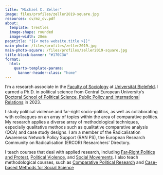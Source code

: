 ```yaml
---
title: "Michael C. Zeller"
image: files/profiles/zeller2019-square.jpg
resources: cv/mz_cv.pdf
about:
  template: trestles
  image-shape: rounded
  image-width: 20em
pagetitle: "{{< meta website.title >}}"
main-photo: /files/profiles/zeller2019.jpg
main-photo-square: /files/profiles/zeller2019-square.jpg
title-block-banner: "#170C3A"
format:
  html:
    quarto-template-params:
      banner-header-class: "home"
---
```


<!-- ::: {.grid} -->

<!-- ::: {.g-col-12 .g-col-sm-4} -->

<!-- ```{=html} -->
<!-- <div class="grid" style="--bs-columns: 5; row-gap: 0;"> -->
<!--   <div class="g-col-1 g-col-sm-0"></div> -->
<!--   <div class="g-col-3 g-col-sm-5"> -->
<!--     <picture> -->
<!--       <source media="(max-width: 576px)" srcset="{{< meta main-photo-square >}}"> -->
<!--       <source media="(min-width: 576px)" srcset="{{< meta main-photo >}}"> -->
<!--       <img class="img-fluid" src="{{< meta main-photo >}}" alt="{{< meta author-meta >}}"> -->
<!--     </picture> -->
<!--   </div> -->
<!--   <div class="g-col-1 g-col-sm-0"></div> -->
<!-- </div> -->
<!-- ``` -->

<!-- ::: -->

<!-- ::: {.g-col-12 .g-col-sm-8} -->


I'm a research associate in the [Faculty of Sociology](https://www.uni-bielefeld.de/fakultaeten/soziologie/) at [Universität Bielefeld](https://www.uni-bielefeld.de/). I earned a Ph.D. in political science from Central European University's [Doctoral School of Political Science, Public Policy and International Relations](https://dsps.ceu.edu/) in 2023.

<!-- I'm an assistant professor in [comparative politics](https://www.gsi.uni-muenchen.de/lehreinheiten/ls_vp/team/mitarbeiter/index.html) at the [Geschwister-Scholl-Institut für Politikwissenschaft (GSI)](https://www.gsi.uni-muenchen.de/index.html) at [Ludwig-Maximilians-Universität München](https://www.lmu.de/de/index.html). I earned a Ph.D. in political science from Central European University's [Doctoral School of Political Science, Public Policy and International Relations](https://dsps.ceu.edu/) in 2023. -->

I study political violence and far-right socio-politics, as well as collaborating with colleagues on an array of topics within the area of comparative politics. My research applies a diverse array of methodological techniques, especially qualitative methods such as qualitative comparative analysis (QCA) and case study designs. I am a member of the Radicalisation Awareness Network Policy Support (RAN PS), the European Research Community on Radicalisation (ERCOR) Researchers’ Directory.

I teach courses that deal with applied research, including [Far-Right Politics and Protest](https://ekvv.uni-bielefeld.de/kvv_publ/publ/vd;jsessionid=692F645CDB256F28E1E91A6A50752C91?id=373433074), [Political Violence](https://ekvv.uni-bielefeld.de/kvv_publ/publ/vd;jsessionid=6A93F6B0185A4047EC18384B618CDC49?id=316181900), and [Social Movements](). I also teach methodological courses, such as [Comparative Political Research](https://ekvv.uni-bielefeld.de/kvv_publ/publ/vd;jsessionid=6A93F6B0185A4047EC18384B618CDC49?id=316181864) and [Case-based Methods for Social Science](https://ekvv.uni-bielefeld.de/kvv_publ/publ/vd?id=373433935)

<!-- I teach courses on [program evaluation and causal inference](https://evalf22.classes.andrewheiss.com/), [statistics and data science](https://statsf18.classes.andrewheiss.com/), [data visualization](https://datavizs22.classes.andrewheiss.com/), [economics](https://econs22.classes.andrewheiss.com/), and [science communication](https://storiesf17.classes.andrewheiss.com/). I'm also a [certified RStudio instructor](https://education.rstudio.com/trainers/people/heiss+andrew/) and a [Posit Academy mentor](https://posit.co/products/enterprise/academy/) and absolutely love teaching how to use [R](https://www.r-project.org/) and [the tidyverse](https://www.tidyverse.org/). -->

<!-- ::: -->

<!-- ::: -->
